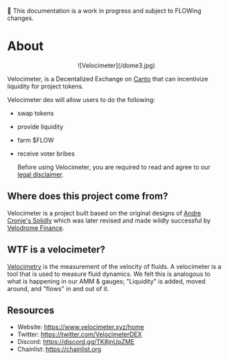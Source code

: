 👀 This documentation is a work in progress and subject to FLOWing changes.

# About

<div align="center"> ![Velocimeter](/dome3.jpg) </div>

Velocimeter, is a Decentalized Exchange on [Canto](https://canto.io/) that can incentivize liquidity for project tokens.

Velocimeter dex will allow users to do the following:

- swap tokens
- provide liquidity
- farm $FLOW
- receive voter bribes

  Before using Velocimeter, you are required to read and agree to our [legal disclaimer](/legal).

## Where does this project come from?

Velocimeter is a project built based on the original designs of [Andre Cronje's Solidly](https://andrecronje.medium.com/ve-3-3-44466eaa088b) which was later revised and made wildly successful by [Velodrome Finance](https://app.velodrome.finance/).

## WTF is a velocimeter?

[Velocimetry](https://en.wikipedia.org/wiki/Velocimetry) is the measurement of the velocity of fluids. A velocimeter is a tool that is used to measure fluid dynamics. We felt this is analogous to what is happening in our AMM & gauges; "Liquidity" is added, moved around, and "flows" in and out of it.

## Resources

- Website: https://www.velocimeter.xyz/home
- Twitter: https://twitter.com/VelocimeterDEX
- Discord: https://discord.gg/TK8jnUpZME
- Chainlist: https://chainlist.org
